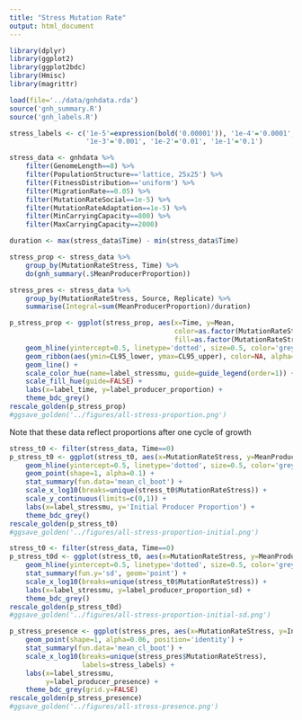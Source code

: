 ```yaml
---
title: "Stress Mutation Rate"
output: html_document
---
```


```r
library(dplyr)
library(ggplot2)
library(ggplot2bdc)
library(Hmisc)
library(magrittr)

load(file='../data/gnhdata.rda')
source('gnh_summary.R')
source('gnh_labels.R')

stress_labels <- c('1e-5'=expression(bold('0.00001')), '1e-4'='0.0001',
                   '1e-3'='0.001', '1e-2'='0.01', '1e-1'='0.1')
```

```r
stress_data <- gnhdata %>%
    filter(GenomeLength==8) %>%
    filter(PopulationStructure=='lattice, 25x25') %>%
    filter(FitnessDistribution=='uniform') %>%
    filter(MigrationRate==0.05) %>%
    filter(MutationRateSocial==1e-5) %>%
    filter(MutationRateAdaptation==1e-5) %>%
    filter(MinCarryingCapacity==800) %>%
    filter(MaxCarryingCapacity==2000)
```


```r
duration <- max(stress_data$Time) - min(stress_data$Time)

stress_prop <- stress_data %>%
    group_by(MutationRateStress, Time) %>%
    do(gnh_summary(.$MeanProducerProportion))

stress_pres <- stress_data %>%
    group_by(MutationRateStress, Source, Replicate) %>%
    summarise(Integral=sum(MeanProducerProportion)/duration)
```

```r
p_stress_prop <- ggplot(stress_prop, aes(x=Time, y=Mean,
                                         color=as.factor(MutationRateStress),
                                         fill=as.factor(MutationRateStress))) +
    geom_hline(yintercept=0.5, linetype='dotted', size=0.5, color='grey70') +   
    geom_ribbon(aes(ymin=CL95_lower, ymax=CL95_upper), color=NA, alpha=0.2) +   
    geom_line() +
    scale_color_hue(name=label_stressmu, guide=guide_legend(order=1)) +
    scale_fill_hue(guide=FALSE) +
    labs(x=label_time, y=label_producer_proportion) +
    theme_bdc_grey()
rescale_golden(p_stress_prop)
#ggsave_golden('../figures/all-stress-proportion.png')
```

Note that these data reflect proportions after one cycle of growth

```r
stress_t0 <- filter(stress_data, Time==0)
p_stress_t0 <- ggplot(stress_t0, aes(x=MutationRateStress, y=MeanProducerProportion)) +
    geom_hline(yintercept=0.5, linetype='dotted', size=0.5, color='grey70') +   
    geom_point(shape=1, alpha=0.1) +
    stat_summary(fun.data='mean_cl_boot') +
    scale_x_log10(breaks=unique(stress_t0$MutationRateStress)) +
    scale_y_continuous(limits=c(0,1)) +
    labs(x=label_stressmu, y='Initial Producer Proportion') +
    theme_bdc_grey()
rescale_golden(p_stress_t0)
#ggsave_golden('../figures/all-stress-proportion-initial.png')
```

```r
stress_t0 <- filter(stress_data, Time==0)
p_stress_t0d <- ggplot(stress_t0, aes(x=MutationRateStress, y=MeanProducerProportion)) +
    geom_hline(yintercept=0.5, linetype='dotted', size=0.5, color='grey70') +   
    stat_summary(fun.y='sd', geom='point') +
    scale_x_log10(breaks=unique(stress_t0$MutationRateStress)) +
    labs(x=label_stressmu, y=label_producer_proportion_sd) +
    theme_bdc_grey()
rescale_golden(p_stress_t0d)
#ggsave_golden('../figures/all-stress-proportion-initial-sd.png')
```


```r
p_stress_presence <- ggplot(stress_pres, aes(x=MutationRateStress, y=Integral)) +
    geom_point(shape=1, alpha=0.06, position='identity') +
    stat_summary(fun.data='mean_cl_boot') +
    scale_x_log10(breaks=unique(stress_pres$MutationRateStress),
                  labels=stress_labels) +
    labs(x=label_stressmu,
         y=label_producer_presence) +
    theme_bdc_grey(grid.y=FALSE)
rescale_golden(p_stress_presence)
#ggsave_golden('../figures/all-stress-presence.png')
```
